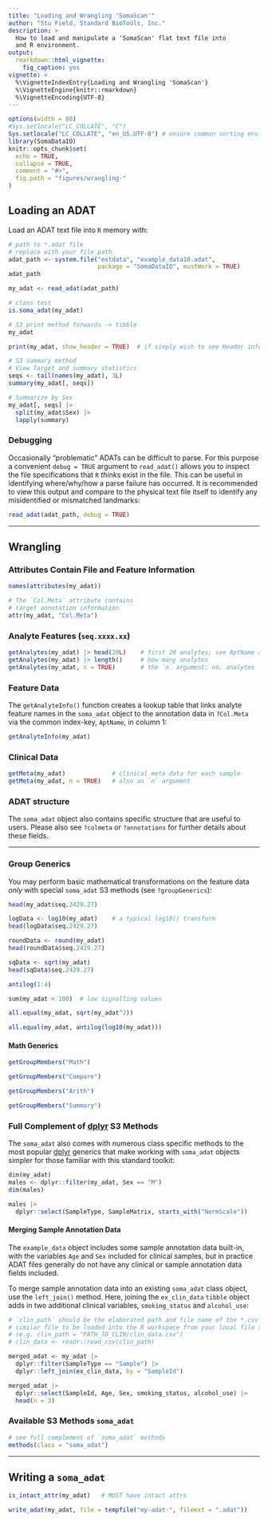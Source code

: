 ```yaml
---
title: "Loading and Wrangling 'SomaScan'"
author: "Stu Field, Standard BioTools, Inc."
description: >
  How to load and manipulate a 'SomaScan' flat text file into
  and R environment.
output:
  rmarkdown::html_vignette:
    fig_caption: yes
vignette: >
  %\VignetteIndexEntry{Loading and Wrangling 'SomaScan'}
  %\VignetteEngine{knitr::rmarkdown}
  %\VignetteEncoding{UTF-8}
---
```


```r
options(width = 80)
#Sys.setlocale("LC_COLLATE", "C")
Sys.setlocale("LC_COLLATE", "en_US.UTF-8") # ensure common sorting envir
library(SomaDataIO)
knitr::opts_chunk$set(
  echo = TRUE,
  collapse = TRUE,
  comment = "#>",
  fig.path = "figures/wrangling-"
)
```


## Loading an ADAT

Load an ADAT text file into `R` memory with:

```r
# path to *.adat file
# replace with your file path
adat_path <- system.file("extdata", "example_data10.adat",
                         package = "SomaDataIO", mustWork = TRUE)
adat_path

my_adat <- read_adat(adat_path)

# class test
is.soma_adat(my_adat)

# S3 print method forwards -> tibble
my_adat

print(my_adat, show_header = TRUE)  # if simply wish to see Header info

# S3 summary method
# View Target and summary statistics
seqs <- tail(names(my_adat), 3L)
summary(my_adat[, seqs])

# Summarize by Sex
my_adat[, seqs] |>
  split(my_adat$Sex) |>
  lapply(summary)
```

### Debugging

Occasionally "problematic" ADATs can be difficult to parse. For this
purpose a convenient `debug = TRUE` argument to `read_adat()` allows you
to inspect the file specifications that `R` _thinks_ exist in the file.
This can be useful in identifying where/why/how a parse failure has occurred.
It is recommended to view this output and compare to the physical
text file itself to identify any misidentified or mismatched landmarks:

```r
read_adat(adat_path, debug = TRUE)
```


---------------------


## Wrangling
### Attributes Contain File and Feature Information

```r
names(attributes(my_adat))

# The `Col.Meta` attribute contains
# target annotation information
attr(my_adat, "Col.Meta")
```

### Analyte Features (`seq.xxxx.xx`)

```r
getAnalytes(my_adat) |> head(20L)    # first 20 analytes; see AptName above
getAnalytes(my_adat) |> length()     # how many analytes
getAnalytes(my_adat, n = TRUE)       # the `n` argument; no. analytes
```

### Feature Data

The `getAnalyteInfo()` function creates a lookup table that links
analyte feature names in the `soma_adat` object to the annotation
data in `?Col.Meta` via the common index-key, `AptName`, in column 1:

```r
getAnalyteInfo(my_adat)
```


### Clinical Data

```r
getMeta(my_adat)             # clinical meta data for each sample
getMeta(my_adat, n = TRUE)   # also an `n` argument
```


### ADAT structure

The `soma_adat` object also contains specific structure that are useful
to users. Please also see `?colmeta` or `?annotations` for further
details about these fields.

---------------------



### Group Generics

You may perform basic mathematical transformations on the feature data _only_
with special `soma_adat` S3 methods (see `?groupGenerics`):

```r
head(my_adat$seq.2429.27)

logData <- log10(my_adat)    # a typical log10() transform
head(logData$seq.2429.27)

roundData <- round(my_adat)
head(roundData$seq.2429.27)

sqData <- sqrt(my_adat)
head(sqData$seq.2429.27)

antilog(1:4)

sum(my_adat < 100)  # low signalling values

all.equal(my_adat, sqrt(my_adat^2))

all.equal(my_adat, antilog(log10(my_adat)))
```


#### Math Generics

```r
getGroupMembers("Math")

getGroupMembers("Compare")

getGroupMembers("Arith")

getGroupMembers("Summary")
```


### Full Complement of [dplyr](https://dplyr.tidyverse.org) S3 Methods

The `soma_adat` also comes with numerous class specific methods to the most
popular [dplyr](https://dplyr.tidyverse.org) generics that make working
with `soma_adat` objects simpler for those familiar with this standard toolkit:

```r
dim(my_adat)
males <- dplyr::filter(my_adat, Sex == "M")
dim(males)

males |>
  dplyr::select(SampleType, SampleMatrix, starts_with("NormScale"))
```


#### Merging Sample Annotation Data

The `example_data` object includes some sample annotation data built-in, with
the variables `Age` and `Sex` included for clinical samples, but in practice 
ADAT files generally do not have any clinical or sample annotation data fields
included.

To merge sample annotation data into an existing `soma_adat` class object,
use the `left_join()` method.  Here, joining the `ex_clin_data` `tibble` object
adds in two additional clinical variables, `smoking_status` and `alcohol_use`:

```r
# `clin_path` should be the elaborated path and file name of the *.csv or
# similar file to be loaded into the R workspace from your local file system
# (e.g. clin_path = "PATH_TO_CLIN/clin_data.csv")
# clin_data <- readr::read_csv(clin_path)

merged_adat <- my_adat |> 
  dplyr::filter(SampleType == "Sample") |> 
  dplyr::left_join(ex_clin_data, by = "SampleId") 

merged_adat |> 
  dplyr::select(SampleId, Age, Sex, smoking_status, alcohol_use) |> 
  head(n = 3)
```


### Available S3 Methods `soma_adat`

```r
# see full complement of `soma_adat` methods
methods(class = "soma_adat")
```


---------------------

## Writing a `soma_adat`

```r
is_intact_attr(my_adat)   # MUST have intact attrs

write_adat(my_adat, file = tempfile("my-adat-", fileext = ".adat"))
```


